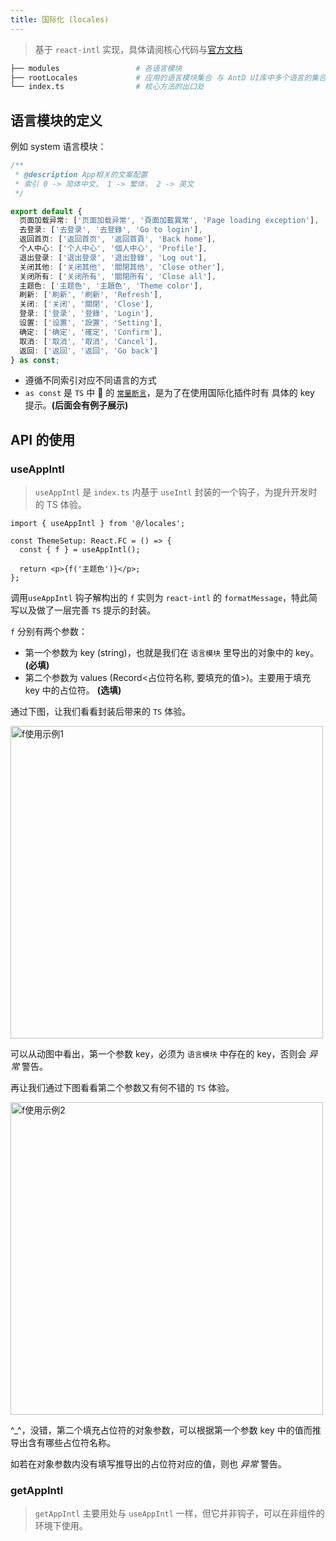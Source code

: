 ```yaml
---
title: 国际化 (locales)
---
```


> 基于 `react-intl` 实现，具体请阅核心代码与[官方文档](https://formatjs.io/docs/react-intl/)

```sh title="locales目录结构如下"
├── modules                 # 各语言模块
├── rootLocales             # 应用的语言模块集合 与 AntD UI库中多个语言的集合
└── index.ts                # 核心方法的出口处
```

## 语言模块的定义

例如 system 语言模块：

```ts title="locales/"
/**
 * @description App相关的文案配置
 * 索引 0 -> 简体中文， 1 -> 繁体， 2 -> 英文
 */

export default {
  页面加载异常: ['页面加载异常', '頁面加載異常', 'Page loading exception'],
  去登录: ['去登录', '去登錄', 'Go to login'],
  返回首页: ['返回首页', '返回首頁', 'Back home'],
  个人中心: ['个人中心', '個人中心', 'Profile'],
  退出登录: ['退出登录', '退出登錄', 'Log out'],
  关闭其他: ['关闭其他', '關閉其他', 'Close other'],
  关闭所有: ['关闭所有', '關閉所有', 'Close all'],
  主题色: ['主题色', '主題色', 'Theme color'],
  刷新: ['刷新', '刷新', 'Refresh'],
  关闭: ['关闭', '關閉', 'Close'],
  登录: ['登录', '登錄', 'Login'],
  设置: ['设置', '設置', 'Setting'],
  确定: ['确定', '確定', 'Confirm'],
  取消: ['取消', '取消', 'Cancel'],
  返回: ['返回', '返回', 'Go back']
} as const;
```

- 遵循不同索引对应不同语言的方式
- `as const` 是 `TS` 中  的 [`常量断言`](https://www.typescriptlang.org/docs/handbook/release-notes/typescript-3-4.html#const-assertions)，是为了在使用国际化插件时有 具体的 key 提示。**(后面会有例子展示)**

## API 的使用

### useAppIntl

> `useAppIntl` 是 `index.ts` 内基于 `useIntl` 封装的一个钩子，为提升开发时的 TS 体验。

```tsx
import { useAppIntl } from '@/locales';

const ThemeSetup: React.FC = () => {
  const { f } = useAppIntl();

  return <p>{f('主题色')}</p>;
};
```

调用`useAppIntl` 钩子解构出的 `f` 实则为 `react-intl` 的 `formatMessage`，特此简写以及做了一层完善 `TS` 提示的封装。

`f` 分别有两个参数：

- 第一个参数为 key (string)，也就是我们在 `语言模块` 里导出的对象中的 key。 **(必填)**
- 第二个参数为 values (Record<占位符名称, 要填充的值>)。主要用于填充 key 中的占位符。 **(选填)**

通过下图，让我们看看封装后带来的 `TS` 体验。

<img src="./static/f使用示例1.gif" alt="f使用示例1" width="500" />

可以从动图中看出，第一个参数 key，必须为 `语言模块` 中存在的 key，否则会 _异常_ 警告。

再让我们通过下图看看第二个参数又有何不错的 `TS` 体验。

<img src="./static/f使用示例2.gif" alt="f使用示例2" width="500" />

^\_^，没错，第二个填充占位符的对象参数，可以根据第一个参数 key 中的值而推导出含有哪些占位符名称。

如若在对象参数内没有填写推导出的占位符对应的值，则也 _异常_ 警告。

### getAppIntl

> `getAppIntl` 主要用处与 `useAppIntl` 一样，但它并非钩子，可以在非组件的环境下使用。
